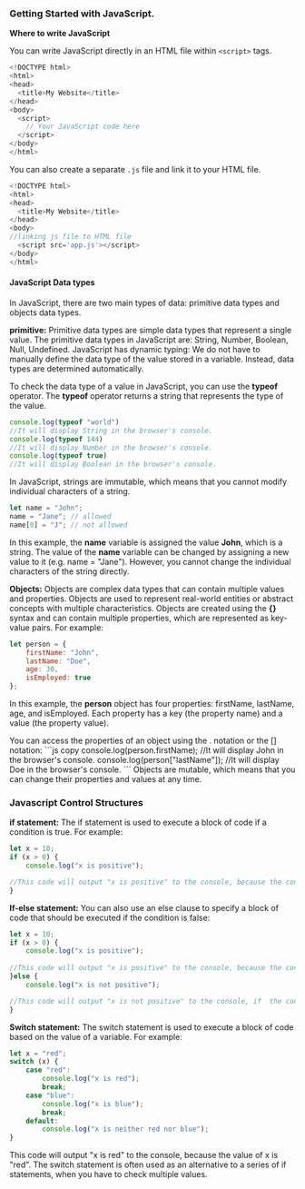 
### Getting Started with JavaScript.
**Where to write JavaScript**

You can write JavaScript directly in an HTML file within `<script>` tags.
```js copy
<!DOCTYPE html>
<html>
<head>
  <title>My Website</title>
</head>
<body>
  <script>
    // Your JavaScript code here
  </script>
</body>
</html>

```
You can also create a separate `.js` file and link it to your HTML file.

<FileTree>
  <FileTree.Folder name="website" defaultOpen>
    <FileTree.File name="index.html" />
    <FileTree.File name="style.css" />
    <FileTree.File name="app.js" />
    </FileTree.Folder>
</FileTree>

```js copy
<!DOCTYPE html>
<html>
<head>
  <title>My Website</title>
</head>
<body>
//linking js file to HTML file
  <script src='app.js'></script>
</body>
</html>

```

#### JavaScript Data types
In JavaScript, there are two main types of data: primitive data types and objects data types.

**primitive:** Primitive data types are simple data types that represent a single value. The primitive data types in JavaScript are: String, Number, Boolean, Null, Undefined.
<Callout emoji="💡">
  JavaScript has dynamic typing: We do not have to manually define the data type of  the value stored in a variable. Instead, data types are determined automatically.
</Callout>

To check the data type of a value in JavaScript, you can use the **typeof** operator. The **typeof** operator returns a string that represents the type of the value.
```js copy
console.log(typeof "world")
//It will display String in the browser's console.
console.log(typeof 144)
//It will display Number in the browser's console.
console.log(typeof true)
//It will display Boolean in the browser's console.
```
In JavaScript, strings are immutable, which means that you cannot modify individual characters of a string.
```js copy
let name = "John";
name = "Jane"; // allowed
name[0] = "J"; // not allowed
```
In this example, the **name** variable is assigned the value **John**, which is a string. The value of the **name** variable can be changed by assigning a new value to it (e.g. name = "Jane"). However, you cannot change the individual characters of the string directly.

**Objects:** Objects are complex data types that can contain multiple values and properties. Objects are used to represent real-world entities or abstract concepts with multiple characteristics. Objects are created using the **{}** syntax and can contain multiple properties, which are represented as key-value pairs. For example:
```js copy
let person = {
    firstName: "John",
    lastName: "Doe",
    age: 30,
    isEmployed: true
};
```
In this example, the **person** object has four properties: firstName, lastName, age, and isEmployed. Each property has a key (the property name) and a value (the property value).


<Callout emoji="💡">
 You can access the properties of an object using the . notation or the [] notation:
</Callout>
```js copy
console.log(person.firstName);
//It will display John in the browser's console.
console.log(person["lastName"]); 
//It will display Doe in the browser's console.
```
<Callout emoji="💡">
 Objects are mutable, which means that you can change their properties and values at any time.
</Callout>

### Javascript Control Structures
**if statement:** The if statement is used to execute a block of code if a condition is true. For example:
```js copy
let x = 10;
if (x > 0) {
    console.log("x is positive");

//This code will output "x is positive" to the console, because the condition x > 0 is true.
}
```

**If-else statement:** You can also use an else clause to specify a block of code that should be executed if the condition is false:
```js copy
let x = 10;
if (x > 0) {
    console.log("x is positive");
    
//This code will output "x is positive" to the console, because the condition x > 0 is true.
}else {
    console.log("x is not positive");

//This code will output "x is not positive" to the console, if  the condition x > 0 is false.
}
```
**Switch statement:** The switch statement is used to execute a block of code based on the value of a variable. For example:
```js copy
let x = "red";
switch (x) {
    case "red":
        console.log("x is red");
        break;
    case "blue":
        console.log("x is blue");
        break;
    default:
        console.log("x is neither red nor blue");
}
```
This code will output "x is red" to the console, because the value of x is "red". The switch statement is often used as an alternative to a series of if statements, when you have to check multiple values. 





